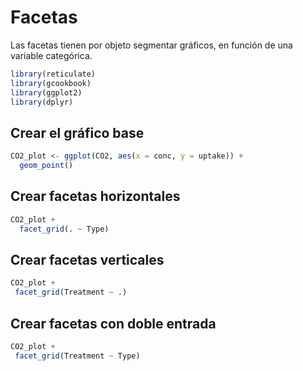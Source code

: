 # Facetas
Las facetas tienen por objeto segmentar gráficos, en función de una variable categórica.

```r
library(reticulate)
library(gcookbook)
library(ggplot2)
library(dplyr)
```

## Crear el gráfico base
```r
CO2_plot <- ggplot(CO2, aes(x = conc, y = uptake)) +
  geom_point()

```


## Crear facetas horizontales
```r
CO2_plot +
  facet_grid(. ~ Type)

```

## Crear facetas verticales
```r
CO2_plot +
 facet_grid(Treatment ~ .)

```

## Crear facetas con doble entrada
```r
CO2_plot +
 facet_grid(Treatment ~ Type)
```